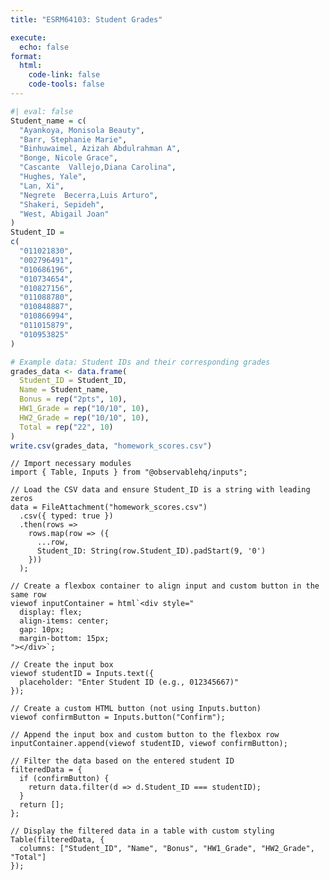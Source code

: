 ```yaml
---
title: "ESRM64103: Student Grades"

execute: 
  echo: false
format: 
  html:
    code-link: false
    code-tools: false
---
```


```r
#| eval: false
Student_name = c(
  "Ayankoya, Monisola Beauty",
  "Barr, Stephanie Marie",
  "Binhuwaimel, Azizah Abdulrahman A",
  "Bonge, Nicole Grace",
  "Cascante  Vallejo,Diana Carolina",
  "Hughes, Yale",
  "Lan, Xi",
  "Negrete  Becerra,Luis Arturo",
  "Shakeri, Sepideh",
  "West, Abigail Joan"
)
Student_ID = 
c(
  "011021830",
  "002796491",
  "010686196",
  "010734654",
  "010827156",
  "011088780",
  "010848887",
  "010866994",
  "011015879",
  "010953825"
)

# Example data: Student IDs and their corresponding grades
grades_data <- data.frame(
  Student_ID = Student_ID,
  Name = Student_name,
  Bonus = rep("2pts", 10),
  HW1_Grade = rep("10/10", 10),
  HW2_Grade = rep("10/10", 10),
  Total = rep("22", 10)
)
write.csv(grades_data, "homework_scores.csv")
```

```ojs
// Import necessary modules
import { Table, Inputs } from "@observablehq/inputs";

// Load the CSV data and ensure Student_ID is a string with leading zeros
data = FileAttachment("homework_scores.csv")
  .csv({ typed: true })
  .then(rows =>
    rows.map(row => ({
      ...row,
      Student_ID: String(row.Student_ID).padStart(9, '0')
    }))
  );

// Create a flexbox container to align input and custom button in the same row
viewof inputContainer = html`<div style="
  display: flex;
  align-items: center;
  gap: 10px;
  margin-bottom: 15px;
"></div>`;

// Create the input box
viewof studentID = Inputs.text({
  placeholder: "Enter Student ID (e.g., 012345667)"
});

// Create a custom HTML button (not using Inputs.button)
viewof confirmButton = Inputs.button("Confirm");

// Append the input box and custom button to the flexbox row
inputContainer.append(viewof studentID, viewof confirmButton);

// Filter the data based on the entered student ID
filteredData = {
  if (confirmButton) {
    return data.filter(d => d.Student_ID === studentID);
  }
  return [];
};

// Display the filtered data in a table with custom styling
Table(filteredData, {
  columns: ["Student_ID", "Name", "Bonus", "HW1_Grade", "HW2_Grade", "Total"]
});


```
